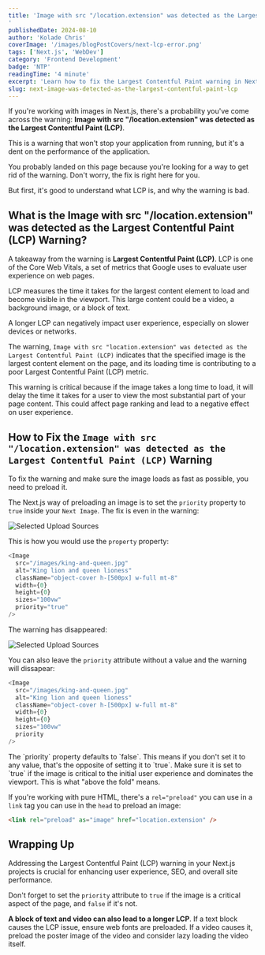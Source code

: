 ```yaml
---
title: 'Image with src "/location.extension" was detected as the Largest Contentful Paint (LCP) [Fixed]
'
publishedDate: 2024-08-10
author: 'Kolade Chris'
coverImage: '/images/blogPostCovers/next-lcp-error.png'
tags: ['Next.js', 'WebDev']
category: 'Frontend Development'
badge: 'NTP'
readingTime: '4 minute'
excerpt: 'Learn how to fix the Largest Contentful Paint warning in Next.js by optimizing image loading with the priority attribute'
slug: next-image-was-detected-as-the-largest-contentful-paint-lcp
---
```



If you're working with images in Next.js, there's a probability you've come across the warning: **Image with src "/location.extension" was detected as the Largest Contentful Paint (LCP)**.

This is a warning that won't stop your application from running, but it's a dent on the performance of the application.

You probably landed on this page because you're looking for a way to get rid of the warning. Don't worry, the fix is right here for you.

But first, it's good to understand what LCP is, and why the warning is bad.

## What is the Image with src "/location.extension" was detected as the Largest Contentful Paint (LCP) Warning?

A takeaway from the warning is **Largest Contentful Paint (LCP)**. LCP is one of the Core Web Vitals, a set of metrics that Google uses to evaluate user experience on web pages.

LCP measures the time it takes for the largest content element to load and become visible in the viewport. This large content could be a video, a background image, or a block of text.

A longer LCP can negatively impact user experience, especially on slower devices or networks.

The warning, `Image with src "location.extension" was detected as the Largest Contentful Paint (LCP)` indicates that the specified image is the largest content element on the page, and its loading time is contributing to a poor Largest Contentful Paint (LCP) metric.

This warning is critical because if the image takes a long time to load, it will delay the time it takes for a user to view the most substantial part of your page content. This could affect page ranking and lead to a negative effect on user experience.

## How to Fix the `Image with src "/location.extension" was detected as the Largest Contentful Paint (LCP)` Warning

To fix the warning and make sure the image loads as fast as possible, you need to preload it.

The Next.js way of preloading an image is to set the `priority` property to `true` inside your `Next Image`. The fix is even in the warning:

![Selected Upload Sources](../../../public/images/blogPostImages/next-lcp/warning.png)

This is how you would use the `property` property:

```js
<Image
  src="/images/king-and-queen.jpg"
  alt="King lion and queen lioness"
  className="object-cover h-[500px] w-full mt-8"
  width={0}
  height={0}
  sizes="100vw"
  priority="true"
/>
```

The warning has disappeared:

![Selected Upload Sources](../../../public/images/blogPostImages/next-lcp/warning-disapears.png)

You can also leave the `priority` attribute without a value and the warning will dissapear:

```js
<Image
  src="/images/king-and-queen.jpg"
  alt="King lion and queen lioness"
  className="object-cover h-[500px] w-full mt-8"
  width={0}
  height={0}
  sizes="100vw"
  priority
/>
```

<NoteAlertBox>
  The `priority` property defaults to `false`. This means if you don't set it to
  any value, that's the opposite of setting it to `true`. Make sure it is set to
  `true` if the image is critical to the initial user experience and dominates
  the viewport. This is what "above the fold" means.
</NoteAlertBox>

If you're working with pure HTML, there's a `rel="preload"` you can use in a `link` tag you can use in the `head` to preload an image:

```html
<link rel="preload" as="image" href="location.extension" />
```

<NewsletterFrameInPost />

## Wrapping Up

Addressing the Largest Contentful Paint (LCP) warning in your Next.js projects is crucial for enhancing user experience, SEO, and overall site performance.

Don't forget to set the `priority` attribute to `true` if the image is a critical aspect of the page, and `false` if it's not.

**A block of text and video can also lead to a longer LCP**. If a text block causes the LCP issue, ensure web fonts are preloaded. If a video causes it, preload the poster image of the video and consider lazy loading the video itself.
